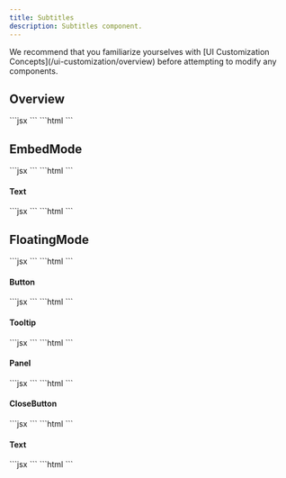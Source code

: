```yaml
---
title: Subtitles
description: Subtitles component.
---
```


<Note>
We recommend that you familiarize yourselves with [UI Customization Concepts](/ui-customization/overview) before attempting to modify any components.
</Note>

## Overview
<Tabs>
<Tab title="React / Next.js">
```jsx
<VeltWireframe>
    <VeltSubtitlesWireframe>
        <VeltSubtitlesWireframe.EmbedMode />
        <VeltSubtitlesWireframe.FloatingMode />
    </VeltSubtitlesWireframe>
</VeltWireframe>
```
</Tab>
<Tab title="Other Frameworks">
```html
<velt-wireframe style="display:none;">
    <velt-subtitles-wireframe>
        <velt-subtitles-embed-mode-wireframe></velt-subtitles-embed-mode-wireframe>
        <velt-subtitles-floating-mode-wireframe></velt-subtitles-floating-mode-wireframe>
    </velt-subtitles-wireframe>
</velt-wireframe>
```
</Tab>
</Tabs>

## EmbedMode
<Tabs>
<Tab title="React / Next.js">
```jsx
<VeltWireframe>
    <VeltSubtitlesWireframe.EmbedMode>
        <VeltSubtitlesWireframe.EmbedMode.Text />
    </VeltSubtitlesWireframe.EmbedMode>
</VeltWireframe>
```
</Tab>
<Tab title="Other Frameworks">
```html
<velt-wireframe style="display:none;">
    <velt-subtitles-embed-mode-wireframe>
        <velt-subtitles-text-wireframe></velt-subtitles-text-wireframe>
    </velt-subtitles-embed-mode-wireframe>
</velt-wireframe>
```
</Tab>
</Tabs>

#### Text
<Tabs>
<Tab title="React / Next.js">
```jsx
<VeltWireframe>
    <VeltSubtitlesWireframe.EmbedMode.Text />
</VeltWireframe>
```
</Tab>
<Tab title="Other Frameworks">
```html
<velt-wireframe style="display:none;">
    <velt-subtitles-text-wireframe></velt-subtitles-text-wireframe>
</velt-wireframe>
```
</Tab>
</Tabs>

## FloatingMode
<Tabs>
<Tab title="React / Next.js">
```jsx
<VeltWireframe>
    <VeltSubtitlesWireframe.FloatingMode>
        <VeltSubtitlesWireframe.FloatingMode.Button />
        <VeltSubtitlesWireframe.FloatingMode.Tooltip />
        <VeltSubtitlesWireframe.FloatingMode.Panel />
    </VeltSubtitlesWireframe.FloatingMode>
</VeltWireframe>
```
</Tab>
<Tab title="Other Frameworks">
```html
<velt-wireframe style="display:none;">
    <velt-subtitles-floating-mode-wireframe>
        <velt-subtitles-button-wireframe></velt-subtitles-button-wireframe>
        <velt-subtitles-tooltip-wireframe></velt-subtitles-tooltip-wireframe>
        <velt-subtitles-panel-wireframe></velt-subtitles-panel-wireframe>
    </velt-subtitles-floating-mode-wireframe>
</velt-wireframe>
```
</Tab>
</Tabs>

#### Button
<Tabs>
<Tab title="React / Next.js">
```jsx
<VeltWireframe>
    <VeltSubtitlesWireframe.FloatingMode.Button />
</VeltWireframe>
```
</Tab>
<Tab title="Other Frameworks">
```html
<velt-wireframe style="display:none;">
    <velt-subtitles-button-wireframe></velt-subtitles-button-wireframe>
</velt-wireframe>
```
</Tab>
</Tabs>

#### Tooltip
<Tabs>
<Tab title="React / Next.js">
```jsx
<VeltWireframe>
    <VeltSubtitlesWireframe.FloatingMode.Tooltip />
</VeltWireframe>
```
</Tab>
<Tab title="Other Frameworks">
```html
<velt-wireframe style="display:none;">
    <velt-subtitles-tooltip-wireframe></velt-subtitles-tooltip-wireframe>
</velt-wireframe>
```
</Tab>
</Tabs>

#### Panel
<Tabs>
<Tab title="React / Next.js">
```jsx
<VeltWireframe>
    <VeltSubtitlesWireframe.FloatingMode.Panel>
        <VeltSubtitlesWireframe.FloatingMode.CloseButton />
        <VeltSubtitlesWireframe.FloatingMode.Text />
    </VeltSubtitlesWireframe.FloatingMode.Panel>
</VeltWireframe>
```
</Tab>
<Tab title="Other Frameworks">
```html
<velt-wireframe style="display:none;">
    <velt-subtitles-panel-wireframe>
        <velt-subtitles-close-button-wireframe></velt-subtitles-close-button-wireframe>
        <velt-subtitles-text-wireframe></velt-subtitles-text-wireframe>
    </velt-subtitles-panel-wireframe>
</velt-wireframe>
```
</Tab>
</Tabs>

#### CloseButton
<Tabs>
<Tab title="React / Next.js">
```jsx
<VeltWireframe>
    <VeltSubtitlesWireframe.FloatingMode.CloseButton />
</VeltWireframe>
```
</Tab>
<Tab title="Other Frameworks">
```html
<velt-wireframe style="display:none;">
    <velt-subtitles-close-button-wireframe></velt-subtitles-close-button-wireframe>
</velt-wireframe>
```
</Tab>
</Tabs>

#### Text
<Tabs>
<Tab title="React / Next.js">
```jsx
<VeltWireframe>
    <VeltSubtitlesWireframe.FloatingMode.Text />
</VeltWireframe>
```
</Tab>
<Tab title="Other Frameworks">
```html
<velt-wireframe style="display:none;">
    <velt-subtitles-text-wireframe></velt-subtitles-text-wireframe>
</velt-wireframe>
```
</Tab>
</Tabs>

